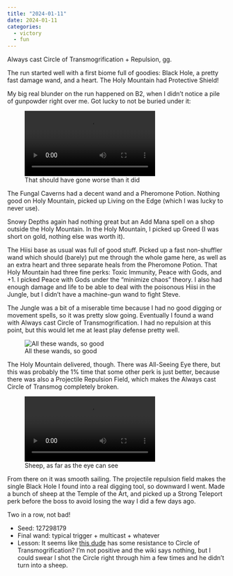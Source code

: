 ```yaml
---
title: "2024-01-11"
date: 2024-01-11
categories:
  - victory
  - fun
---
```


Always cast Circle of Transmogrification + Repulsion, gg.

The run started well with a first biome full of goodies: Black Hole, a pretty fast damage wand, and a heart.
The Holy Mountain had Protective Shield!

My big real blunder on the run happened on B2, when I didn't notice a pile of gunpowder right over me.
Got lucky to not be buried under it:

![That should have gone worse than it did](2024-01-11/gunpowder.webm)

The Fungal Caverns had a decent wand and a Pheromone Potion.
Nothing good on Holy Mountain, picked up Living on the Edge (which I was lucky to never use).

Snowy Depths again had nothing great but an Add Mana spell on a shop outside the Holy Mountain. In the
Holy Mountain, I picked up Greed (I was short on gold, nothing else was worth it).

The Hiisi base as usual was full of good stuff. Picked up a fast non-shuffler wand which should (barely)
put me through the whole game here, as well as an extra heart and three separate heals from the Pheromone Potion.
That Holy Mountain had three fine perks: Toxic Immunity, Peace with Gods, and +1.
I picked Peace with Gods under the "minimize chaos" theory. 
I also had enough damage and life to be able to deal with the poisonous Hiisi in the Jungle, but I didn't have a machine-gun wand to fight Steve.

The Jungle was a bit of a miserable time because I had no good digging or movement spells, so it was pretty slow going.
Eventually I found a wand with Always cast Circle of Transmogrification.
I had no repulsion at this point, but this would let me at least play defense pretty well.

![All these wands, so good](2024-01-11/wands.png)

The Holy Mountain delivered, though. There was All-Seeing Eye there, but this was probably the 1% time that some other perk is just better, because
there was also a Projectile Repulsion Field, which makes the Always cast Circle of Transmog completely broken.

![Sheep, as far as the eye can see](2024-01-11/sheep.webm)

From there on it was smooth sailing.
The projectile repulsion field makes the single Black Hole I found into a real digging tool, so downward I went.
Made a bunch of sheep at the Temple of the Art, and picked up a Strong Teleport perk before the boss to avoid losing the way I did a few days ago.

Two in a row, not bad!

- Seed: 127298179
- Final wand: typical trigger + multicast + whatever
- Lesson: It seems like [this dude](https://noita.wiki.gg/wiki/Hahmonvaihtaja) has some resistance to Circle of Transmogrification? I'm not positive and the wiki says nothing, but I could swear I shot the Circle right through him a few times and he didn't turn into a sheep.


